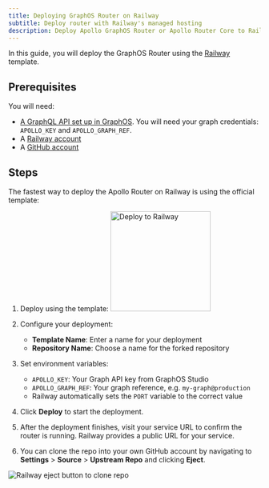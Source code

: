 ```yaml
---
title: Deploying GraphOS Router on Railway
subtitle: Deploy router with Railway's managed hosting
description: Deploy Apollo GraphOS Router or Apollo Router Core to Railway using their managed hosting platform.
---
```


In this guide, you will deploy the GraphOS Router using the [Railway](https://railway.com/) template.

## Prerequisites

You will need:

- [A GraphQL API set up in GraphOS](/graphos/get-started/guides/graphql#step-1-set-up-your-graphql-api). You will need your graph credentials: `APOLLO_KEY` and `APOLLO_GRAPH_REF`.
- A [Railway account](https://railway.com/)
- A [GitHub account](https://github.com/)

## Steps

The fastest way to deploy the Apollo Router on Railway is using the official template:

1. Deploy using the template:
    <a href="https://railway.com/deploy/apollo-router?utm_medium=integration&utm_source=button&utm_campaign=apollo" hideExternalIcon className="inline-block">
      <img src="https://railway.app/button.svg" alt="Deploy to Railway" width="200px" noZoom />
    </a>

1. Configure your deployment:
   - **Template Name**: Enter a name for your deployment
   - **Repository Name**: Choose a name for the forked repository

1. Set environment variables:
   - `APOLLO_KEY`: Your Graph API key from GraphOS Studio
   - `APOLLO_GRAPH_REF`: Your graph reference, e.g. `my-graph@production`
   - Railway automatically sets the `PORT` variable to the correct value

1. Click **Deploy** to start the deployment.

1. After the deployment finishes, visit your service URL to confirm the router is running. Railway provides a public URL for your service.

1. You can clone the repo into your own GitHub account by navigating to **Settings** > **Source** > **Upstream Repo** and clicking **Eject**.

![Railway eject button to clone repo](../../../images/managed-hosting/railway-eject-button.png)
